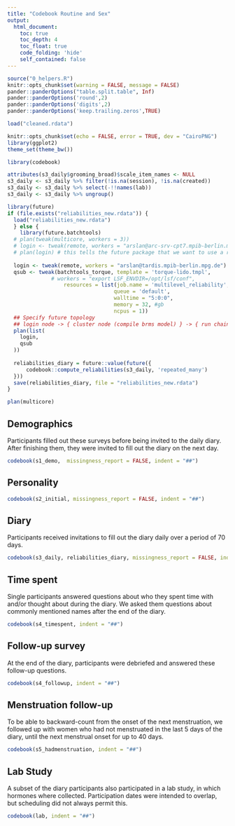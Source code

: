 ```yaml
---
title: "Codebook Routine and Sex"
output:
  html_document:
    toc: true
    toc_depth: 4
    toc_float: true
    code_folding: 'hide'
    self_contained: false
---
```

  
```r
source("0_helpers.R")
knitr::opts_chunk$set(warning = FALSE, message = FALSE)
pander::panderOptions("table.split.table", Inf)
pander::panderOptions('round',2)
pander::panderOptions('digits',2)
pander::panderOptions('keep.trailing.zeros',TRUE)

load("cleaned.rdata")

knitr::opts_chunk$set(echo = FALSE, error = TRUE, dev = "CairoPNG")
library(ggplot2)
theme_set(theme_bw())

library(codebook)

attributes(s3_daily$grooming_broad)$scale_item_names <- NULL
s3_daily <- s3_daily %>% filter(!is.na(session), !is.na(created))
s3_daily <- s3_daily %>% select(-!!names(lab))
s3_daily <- s3_daily %>% ungroup()

library(future)
if (file.exists("reliabilities_new.rdata")) {
  load("reliabilities_new.rdata")
  } else {
    library(future.batchtools)
  # plan(tweak(multicore, workers = 3))
  # login <- tweak(remote, workers = "arslan@arc-srv-cpt7.mpib-berlin.mpg.de") # Your username goes before the @
  # plan(login) # this tells the future package that we want to use a remote server for running our future operations
  
  login <- tweak(remote, workers = "arslan@tardis.mpib-berlin.mpg.de")
  qsub <- tweak(batchtools_torque, template = 'torque-lido.tmpl', 
              # workers = "export LSF_ENVDIR=/opt/lsf/conf",
                  resources = list(job.name = 'multilevel_reliability',
                                  queue = 'default',
                                  walltime = "5:0:0",
                                  memory = 32, #gb
                                  ncpus = 1))
  ## Specify future topology
  ## login node -> { cluster node (compile brms model) } -> { run chains on multiple cores }
  plan(list(
    login,
    qsub
  ))
  
  reliabilities_diary = future::value(future({
      codebook::compute_reliabilities(s3_daily, 'repeated_many')
  }))
  save(reliabilities_diary, file = "reliabilities_new.rdata")
}

plan(multicore)
```

## Demographics

Participants filled out these surveys before being invited to the daily diary. After finishing them, they were invited to fill out the diary on the next day.

```r
codebook(s1_demo,  missingness_report = FALSE, indent = "##")
```

## Personality
```r
codebook(s2_initial, missingness_report = FALSE, indent = "##")
```

## Diary
Participants received invitations to fill out the diary daily over a period of 70 days.

```r
codebook(s3_daily, reliabilities_diary, missingness_report = FALSE, indent = "##")
```

## Time spent

Single participants answered questions about who they spent time with and/or thought about during the diary. We asked them questions about commonly mentioned names after the end of the diary.

```r
codebook(s4_timespent, indent = "##")
```

## Follow-up survey

At the end of the diary, participants were debriefed and answered these follow-up questions.

```r
codebook(s4_followup, indent = "##")
```

## Menstruation follow-up

To be able to backward-count from the onset of the next menstruation, we followed up with women who had not menstruated in the last 5 days of the diary, until the next menstrual onset for up to 40 days.

```r
codebook(s5_hadmenstruation, indent = "##")
```


## Lab Study

A subset of the diary participants also participated in a lab study, in which hormones where collected. Participation dates were intended to overlap, but scheduling did not always permit this.

```r
codebook(lab, indent = "##")
```

